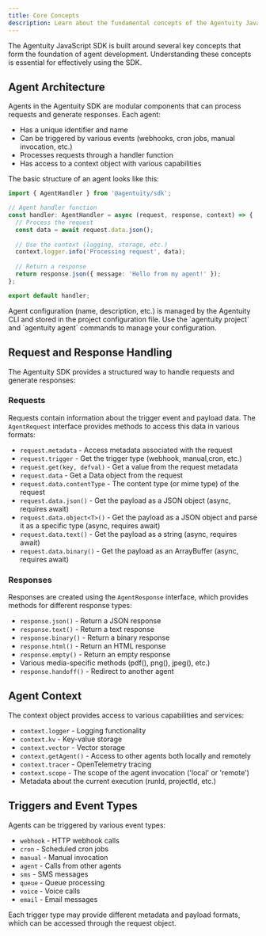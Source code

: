 ```yaml
---
title: Core Concepts
description: Learn about the fundamental concepts of the Agentuity JavaScript SDK
---
```


The Agentuity JavaScript SDK is built around several key concepts that form the foundation of agent development. Understanding these concepts is essential for effectively using the SDK.

## Agent Architecture

Agents in the Agentuity SDK are modular components that can process requests and generate responses. Each agent:

- Has a unique identifier and name
- Can be triggered by various events (webhooks, cron jobs, manual invocation, etc.)
- Processes requests through a handler function
- Has access to a context object with various capabilities

The basic structure of an agent looks like this:

```typescript
import { AgentHandler } from '@agentuity/sdk';

// Agent handler function
const handler: AgentHandler = async (request, response, context) => {
  // Process the request
  const data = await request.data.json();
  
  // Use the context (logging, storage, etc.)
  context.logger.info('Processing request', data);
  
  // Return a response
  return response.json({ message: 'Hello from my agent!' });
};

export default handler;
```

<Callout type="warn" title="Configuration">
  Agent configuration (name, description, etc.) is managed by the Agentuity CLI and stored in the project configuration file.
  Use the `agentuity project` and `agentuity agent` commands to manage your configuration.
</Callout>


## Request and Response Handling

The Agentuity SDK provides a structured way to handle requests and generate responses:

### Requests

Requests contain information about the trigger event and payload data. The `AgentRequest` interface provides methods to access this data in various formats:

- `request.metadata` - Access metadata associated with the request
- `request.trigger` - Get the trigger type (webhook, manual,cron, etc.)
- `request.get(key, defval)` - Get a value from the request metadata
- `request.data` - Get a Data object from the request
- `request.data.contentType` - The content type (or mime type) of the request
- `request.data.json()` - Get the payload as a JSON object (async, requires await)
- `request.data.object<T>()` - Get the payload as a JSON object and parse it as a specific type (async, requires await)
- `request.data.text()` - Get the payload as a string (async, requires await)
- `request.data.binary()` - Get the payload as an ArrayBuffer (async, requires await)


### Responses

Responses are created using the `AgentResponse` interface, which provides methods for different response types:

- `response.json()` - Return a JSON response
- `response.text()` - Return a text response
- `response.binary()` - Return a binary response
- `response.html()` - Return an HTML response
- `response.empty()` - Return an empty response
- Various media-specific methods (pdf(), png(), jpeg(), etc.)
- `response.handoff()` - Redirect to another agent

## Agent Context

The context object provides access to various capabilities and services:

- `context.logger` - Logging functionality
- `context.kv` - Key-value storage
- `context.vector` - Vector storage
- `context.getAgent()` - Access to other agents both locally and remotely
- `context.tracer` - OpenTelemetry tracing
- `context.scope` - The scope of the agent invocation ('local' or 'remote')
- Metadata about the current execution (runId, projectId, etc.)

## Triggers and Event Types

Agents can be triggered by various event types:

- `webhook` - HTTP webhook calls
- `cron` - Scheduled cron jobs
- `manual` - Manual invocation
- `agent` - Calls from other agents
- `sms` - SMS messages
- `queue` - Queue processing
- `voice` - Voice calls
- `email` - Email messages

Each trigger type may provide different metadata and payload formats, which can be accessed through the request object.

